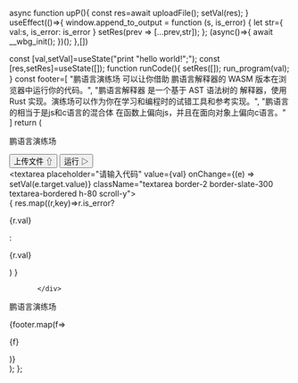  async function upP(){
   const res=await uploadFile();
   setVal(res);
 }
 useEffect(()=>{
         window.append_to_output = function (s, is_error) {
          let str={
            val:s,
            is_error: is_error
          }
           setRes(prev => [...prev,str]);
         };
 (async()=>{
   await __wbg_init();
  })();
 },[])

  const [val,setVal]=useState("print \"hello world!\";");
  const [res,setRes]=useState([]);
  function runCode(){
    setRes([]);
    run_program(val);
  }
    const footer=[
        "鹏语言演练场 可以让你借助 鹏语言解释器的 WASM 版本在浏览器中运行你的代码。",
        "鹏语言解释器 是一个基于 AST 语法树的 解释器，使用 Rust 实现。演练场可以作为你在学习和编程时的试错工具和参考实现。",
        "鹏语言的相当于是js和c语言的混合体 在函数上偏向js，并且在面向对象上偏向c语言。"
    ]
  return (
    <div className="p-3 pl-6">
    <div className="flex flex-col bg-slate-50 h-160 p-1">
        <div className="flex flex-row justify-between p-3 mb-2">
               <p className="text-2xl font-bold">鹏语言演练场</p>
               <div className="flex flex-row items-center">
            <button className="btn btn-outline btn-xs ml-1 mr-1" onClick={upP}>上传文件 ⇧</button>
            <button className="btn btn-outline btn-xs ml-1 mr-1" onClick={runCode}>运行 ▷</button>
               </div>
        </div>
         <textarea
           placeholder="请输入代码"
          value={val} onChange={(e) => setVal(e.target.value)}
           className="textarea border-2 border-slate-300 textarea-bordered h-80 scroll-y"></textarea>
           <div className="h-full scroll-y p-3">
          { res.map((r,key)=>r.is_error?<p className="text-red-600" key={r.val}>{r.val}</p>:<p key={r.val+key}>{r.val}</p>) }

           </div>
</div>
 <div className="bg-base-200 p-3">
<p className="text-3xl font-bold m-1">鹏语言演练场</p>
{footer.map(f=> <p key={f} className="mb-2 mt-2">{f}</p>)}
</div>
</div>
);
};

<Wasm/>

